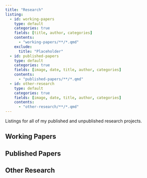 ```yaml
---
title: "Research"
listing:
  - id: working-papers
    type: default
    categories: true
    fields: [title, author, categories]
    contents:
      - "working-papers/**/*.qmd"
    exclude:
      title: "Placeholder"
  - id: published-papers
    type: default
    categories: true
    fields: [image, date, title, author, categories]
    contents:
      - "published-papers/**/*.qmd"
  - id: other-research
    type: default
    categories: true
    fields: [image, date, title, author, categories]
    contents:
      - "other-research/**/*.qmd"
---
```


Listings for all of my published and unpublished research projects.

## Working Papers

:::{#working-papers}
:::

## Published Papers

:::{#published-papers}
:::


## Other Research

:::{#other-research}
:::